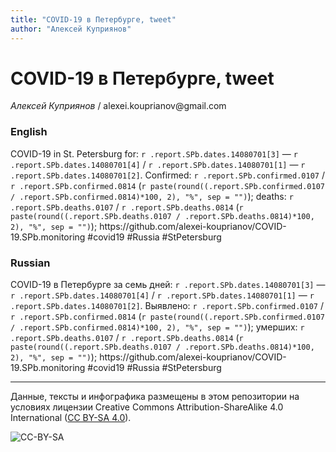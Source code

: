 ```yaml
---
title: "COVID-19 в Петербурге, tweet"
author: "Алексей Куприянов"
---
```


# COVID-19 в Петербурге, tweet

*Алексей Куприянов* / alexei.kouprianov@gmail.com

### English

COVID-19 in St. Petersburg for: `r .report.SPb.dates.14080701[3]` --- `r .report.SPb.dates.14080701[4]` / `r .report.SPb.dates.14080701[1]` --- `r .report.SPb.dates.14080701[2]`. 
Сonfirmed: `r .report.SPb.confirmed.0107` / `r .report.SPb.confirmed.0814` (`r paste(round((.report.SPb.confirmed.0107 / .report.SPb.confirmed.0814)*100, 2), "%", sep = "")`); <!-- hospitalized: `r .report.SPb.hospitalized.today.0107` /  `r .report.SPb.hospitalized.today.0814` (`r paste(round((.report.SPb.hospitalized.today.0107 / .report.SPb.hospitalized.today.0814)*100, 2), "%", sep = "")`); -->deaths: `r .report.SPb.deaths.0107` / `r .report.SPb.deaths.0814` (`r paste(round((.report.SPb.deaths.0107 / .report.SPb.deaths.0814)*100, 2), "%", sep = "")`); 
https://github.com/alexei-kouprianov/COVID-19.SPb.monitoring #covid19 #Russia #StPetersburg

### Russian

COVID-19 в Петербурге за семь дней: `r .report.SPb.dates.14080701[3]` --- `r .report.SPb.dates.14080701[4]` / `r .report.SPb.dates.14080701[1]` --- `r .report.SPb.dates.14080701[2]`. 
Выявлено: `r .report.SPb.confirmed.0107` / `r .report.SPb.confirmed.0814` (`r paste(round((.report.SPb.confirmed.0107 / .report.SPb.confirmed.0814)*100, 2), "%", sep = "")`); <!-- госпитализировано: `r .report.SPb.hospitalized.today.0107` /  `r .report.SPb.hospitalized.today.0814` (`r paste(round((.report.SPb.hospitalized.today.0107 / .report.SPb.hospitalized.today.0814)*100, 2), "%", sep = "")`); -->умерших: `r .report.SPb.deaths.0107` / `r .report.SPb.deaths.0814` (`r paste(round((.report.SPb.deaths.0107 / .report.SPb.deaths.0814)*100, 2), "%", sep = "")`); 
https://github.com/alexei-kouprianov/COVID-19.SPb.monitoring #covid19 #Russia #StPetersburg

---

Данные, тексты и инфографика размещены в этом репозитории на условиях лицензии Creative Commons Attribution-ShareAlike 4.0 International ([CC BY-SA 4.0](https://creativecommons.org/licenses/by-sa/4.0/)).

![](../misc/CC-BY-SA-icon.png "CC-BY-SA")
